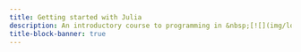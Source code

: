 ```yaml
---
title: Getting started with Julia
description: An introductory course to programming in &nbsp;[![](img/logo_julia.png){width="1.6em" fig-alt="noshadow"}](https://julialang.org/)
title-block-banner: true
---
```


